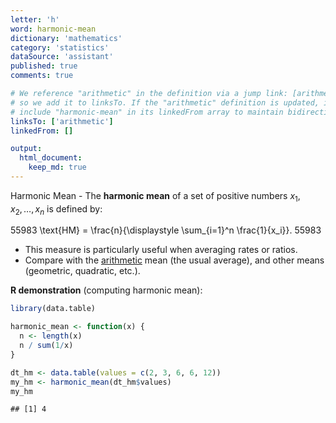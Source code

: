 ```yaml
---
letter: 'h'
word: harmonic-mean
dictionary: 'mathematics'
category: 'statistics'
dataSource: 'assistant'
published: true
comments: true

# We reference "arithmetic" in the definition via a jump link: [arithmetic](#arithmetic),
# so we add it to linksTo. If the "arithmetic" definition is updated, it should
# include "harmonic-mean" in its linkedFrom array to maintain bidirectionality.
linksTo: ['arithmetic']
linkedFrom: []

output:
  html_document:
    keep_md: true
---
```




<a id="harmonic-mean">Harmonic Mean</a> - The **harmonic mean** of a set of positive numbers 
$x_1, x_2, \dots, x_n$ is defined by:

55983
\text{HM} = \frac{n}{\displaystyle \sum_{i=1}^n \frac{1}{x_i}}.
55983

- This measure is particularly useful when averaging rates or ratios.
- Compare with the [arithmetic](#arithmetic) mean (the usual average), and other means (geometric, quadratic, etc.).

**R demonstration** (computing harmonic mean):


``` r
library(data.table)

harmonic_mean <- function(x) {
  n <- length(x)
  n / sum(1/x)
}

dt_hm <- data.table(values = c(2, 3, 6, 6, 12))
my_hm <- harmonic_mean(dt_hm$values)
my_hm
```

```
## [1] 4
```
